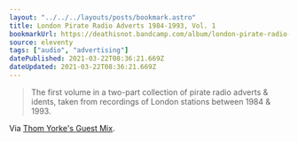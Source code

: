 ```yaml
---
layout: "../../../layouts/posts/bookmark.astro"
title: London Pirate Radio Adverts 1984​-​1993, Vol. 1
bookmarkUrl: https://deathisnot.bandcamp.com/album/london-pirate-radio-adverts-1984-1993-vol-1
source: eleventy
tags: ["audio", "advertising"]
datePublished: 2021-03-22T08:36:21.669Z
dateUpdated: 2021-03-22T08:36:21.669Z
---
```


> The first volume in a two-part collection of pirate radio adverts & idents, taken from recordings of London stations between 1984 & 1993.

Via [Thom Yorke's Guest Mix](https://www.bbc.co.uk/programmes/m000rwsq).
